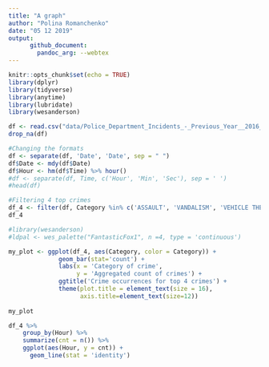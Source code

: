 ```yaml
---
title: "A graph"
author: "Polina Romanchenko"
date: "05 12 2019"
output: 
      github_document: 
        pandoc_arg: --webtex
---
```


```r
knitr::opts_chunk$set(echo = TRUE)
library(dplyr)
library(tidyverse)
library(anytime)
library(lubridate)
library(wesanderson)
```

```r

df <- read.csv("data/Police_Department_Incidents_-_Previous_Year__2016_.csv")
drop_na(df)
```

```r
#Changing the formats
df <- separate(df, 'Date', 'Date', sep = " ") 
df$Date <- mdy(df$Date)
df$Hour <- hm(df$Time) %>% hour()
#df <- separate(df, Time, c('Hour', 'Min', 'Sec'), sep = ' ')
#head(df)

#Filtering 4 top crimes
df_4 <- filter(df, Category %in% c('ASSAULT', 'VANDALISM', 'VEHICLE THEFT', 'LARCENY/THEFT'))
df_4
```

```r
#library(wesanderson)
#ldpal <- wes_palette("FantasticFox1", n =4, type = 'continuous')

my_plot <- ggplot(df_4, aes(Category, color = Category)) +
              geom_bar(stat='count') +
              labs(x = 'Category of crime',
                   y = 'Aggregated count of crimes') +
              ggtitle('Crime occurrences for top 4 crimes') +
              theme(plot.title = element_text(size = 16),
                    axis.title=element_text(size=12))
      
my_plot
```


```r
df_4 %>% 
    group_by(Hour) %>%
    summarize(cnt = n()) %>%
    ggplot(aes(Hour, y = cnt)) +
      geom_line(stat = 'identity')
```







